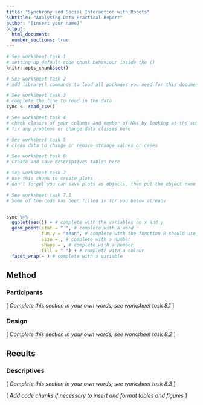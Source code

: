 ---
title: "Synchrony and Social Interaction with Robots"
subtitle: "Analysing Data Practical Report"
author: "[insert your name]"
output: 
  html_document:
  number_sections: true
---

```{r setup}
# See worksheet task 1
# setting up default code chunk behaviour inside the ()
knitr::opts_chunk$set()
```

```{r packages}
# See worksheet task 2
# add library() commands to load all packages you need for this document.

```

```{r read_in}
# See worksheet task 3
# complete the line to read in the data
sync <- read_csv()
```

```{r checking}
# See worksheet task 4
# check classes of your columns and number of NAs by looking at the summary of the data
# fix any problems or change data classes here

```

```{r cleaning}
# See worksheet task 5
# clean data to change or remove strange values or cases

```

```{r descriptives}
# See worksheet task 6
# Create and save descriptives tables here


```

```{r plots}
# See worksheet task 7
# use this chunk to create plots
# don't forget you can save plots as objects, then put the object name in a chunk further down to make it appear there

```

```{r plot_challenge}
# See worksheet task 7.1
# Some of the code has been filled in for you below already


sync %>% 
  ggplot(aes()) + # complete with the variables on x and y
  geom_point(stat = " ", # complete with a word
             fun.y = "mean", # complete with the function R should use to calculate the points
             size = , # complete with a number
             shape = , # complete with a number
             fill = " ") + # complete with a colour
  facet_wrap(~ ) # complete with a variable

```

## Method

### Participants

[ *Complete this section in your own words; see worksheet task 8.1* ]

### Design

[ *Complete this section in your own words; see worksheet task 8.2* ]

## Reeults

### Descriptives

[ *Complete this section in your own words; see worksheet task 8.3* ]

[ *Add code chunks if necessary to insert and format tables and figures* ]

